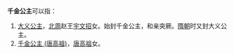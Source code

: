 '''千金公主'''可以指：
#[[大义公主|大义公主]]，[[北周|北周]]赵王[[宇文招|宇文招]]女。始封千金公主，和亲突厥。[[隋朝|隋朝]]时又封大义公主。
#[[千金公主_(唐高祖)|千金公主 (唐高祖)]]，[[李淵|唐高祖]]女。

{{Disambig|Cat=公主封号消歧义}}